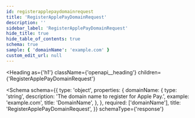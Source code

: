 ```yaml
---
id: registerapplepaydomainrequest
title: 'RegisterApplePayDomainRequest'
description: ''
sidebar_label: 'RegisterApplePayDomainRequest'
hide_title: true
hide_table_of_contents: true
schema: true
sample: { 'domainName': 'example.com' }
custom_edit_url: null
---
```



<Heading
  as={'h1'}
  className={'openapi__heading'}
  children={'RegisterApplePayDomainRequest'}
></Heading>

<Schema
  schema={{
    type: 'object',
    properties: {
      domainName: {
        type: 'string',
        description: 'The domain name to register for Apple Pay.',
        example: 'example.com',
        title: 'DomainName',
      },
    },
    required: ['domainName'],
    title: 'RegisterApplePayDomainRequest',
  }}
  schemaType={'response'}
></Schema>
